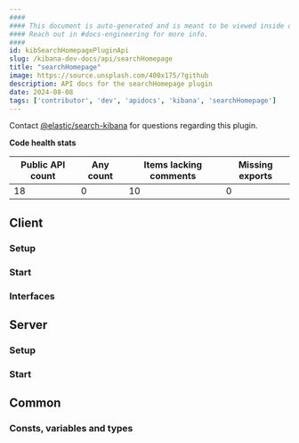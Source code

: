 ```yaml
---
####
#### This document is auto-generated and is meant to be viewed inside our experimental, new docs system.
#### Reach out in #docs-engineering for more info.
####
id: kibSearchHomepagePluginApi
slug: /kibana-dev-docs/api/searchHomepage
title: "searchHomepage"
image: https://source.unsplash.com/400x175/?github
description: API docs for the searchHomepage plugin
date: 2024-08-08
tags: ['contributor', 'dev', 'apidocs', 'kibana', 'searchHomepage']
---
```




Contact [@elastic/search-kibana](https://github.com/orgs/elastic/teams/search-kibana) for questions regarding this plugin.

**Code health stats**

| Public API count  | Any count | Items lacking comments | Missing exports |
|-------------------|-----------|------------------------|-----------------|
| 18 | 0 | 10 | 0 |

## Client

### Setup
<DocDefinitionList data={[searchHomepageObj.client.setup]}/>

### Start
<DocDefinitionList data={[searchHomepageObj.client.start]}/>

### Interfaces
<DocDefinitionList data={searchHomepageObj.client.interfaces}/>

## Server

### Setup
<DocDefinitionList data={[searchHomepageObj.server.setup]}/>

### Start
<DocDefinitionList data={[searchHomepageObj.server.start]}/>

## Common

### Consts, variables and types
<DocDefinitionList data={searchHomepageObj.common.misc}/>

